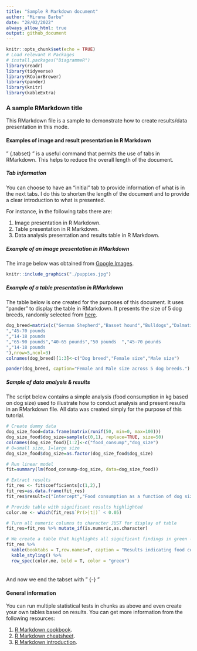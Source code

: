 ```yaml
---
title: "Sample R Markdown document"
author: "Miruna Barbu"
date: "28/02/2022"
always_allow_html: true
output: github_document
---
```


```r
knitr::opts_chunk$set(echo = TRUE)
# Load relevant R Packages
# install.packages("DiagrammeR")
library(readr)
library(tidyverse)
library(RColorBrewer)
library(pander)
library(knitr)
library(kableExtra)

```

### A sample RMarkdown title

This RMarkdown file is a sample to demonstrate how to create results/data presentation in this mode.

#### Examples of image and result presentation in R Markdown {.tabset}

" {.tabset} " is a useful command that permits the use of tabs in RMarkdown. This helps to reduce the overall length of the document.

##### Tab information

You can choose to have an "initial" tab to provide information of what is in the next tabs. I do this to shorten the length of the document and to provide a clear introduction to what is presented.

For instance, in the following tabs there are:

1. Image presentation in R Markdown.
2. Table presentation in R Markdown.
3. Data analysis presentation and results table in R Markdown.

##### Example of an image presentation in RMarkdown

The image below was obtained from [Google Images](https://www.google.com/search?q=puppies&sxsrf=APq-WBsvg2UEhJzz0R4VDsZAcSuQwMdCKA:1646054927337&source=lnms&tbm=isch&sa=X&ved=2ahUKEwjJxeW5wKL2AhWEUcAKHdgYDVUQ_AUoAXoECAMQAw&biw=1320&bih=769&dpr=2.5#imgrc=Xlf4qHwbPczmKM).

```r
knitr::include_graphics("./puppies.jpg")
```


##### Example of a table presentation in RMarkdown

The table below is one created for the purposes of this document. It uses "pander" to display the table in RMarkdown. It presents the size of 5 dog breeds, randomly selected from [here](https://www.akc.org/expert-advice/nutrition/breed-weight-chart/).

```r
dog_breed=matrix(c("German Shepherd","Basset hound","Bulldogs","Dalmatians","Pugs","50-70 pounds","40-65 pounds","40 pounds
","45-70 pounds
","14-18 pounds
","65-90 pounds","40-65 pounds","50 pounds	","45-70 pounds
","14-18 pounds
"),nrow=5,ncol=3)
colnames(dog_breed)[1:3]<-c("Dog breed","Female size","Male size")

pander(dog_breed, caption="Female and Male size across 5 dog breeds.")

```

##### Sample of data analysis & results

The script below contains a simple analysis (food consumption in kg based on dog size) used to illustrate how to conduct analysis and present results in an RMarkdown file. All data was created simply for the purpose of this tutorial.

```r
# Create dummy data
dog_size_food=data.frame(matrix(runif(50, min=0, max=100)))
dog_size_food$dog_size=sample(c(0,1), replace=TRUE, size=50)
colnames(dog_size_food)[1:2]<-c("food_consump","dog_size")
# 0=small size, 1=large size
dog_size_food$dog_size=as.factor(dog_size_food$dog_size)

# Run linear model
fit=summary(lm(food_consump~dog_size, data=dog_size_food))

# Extract results
fit_res <- fit$coefficients[c(1,2),]
fit_res=as.data.frame(fit_res)
fit_res$result=c("Intercept","Food consumption as a function of dog size")

# Provide table with significant results highlighted
color.me <- which(fit_res$`Pr(>|t|)` < 0.05)

# Turn all numeric columns to character JUST for display of table
fit_res=fit_res %>% mutate_if(is.numeric,as.character)

# We create a table that highlights all significant findings in green - in this case, the intercept.
fit_res %>% 
  kable(booktabs = T,row.names=F, caption = "Results indicating food consumption as a function of dog size.") %>%
  kable_styling() %>%
  row_spec(color.me, bold = T, color = "green")
  
```



#### {-} 

And now we end the tabset with " {-} "

#### General information

You can run multiple statistical tests in chunks as above and even create your own tables based on results. You can get more information from the following resources:

1. [R Markdown cookbook](https://bookdown.org/yihui/rmarkdown-cookbook/).
2. [R Markdown cheatsheet](https://www.rstudio.com/wp-content/uploads/2015/02/rmarkdown-cheatsheet.pdf).
3. [R Markdown introduction](https://rmarkdown.rstudio.com/lesson-1.html).

